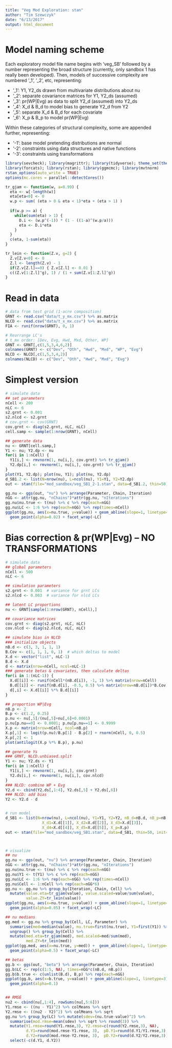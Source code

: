 ```yaml
---
title: "Veg Mod Exploration: stan"
author: "Tim Szewczyk"
date: "6/13/2017"
output: html_document
---
```


# Model naming scheme  
Each exploratory model file name begins with 'veg_SB' followed by a number representing the broad structure (currently, only sandbox 1 has really been developed). Then, models of successive complexity are numbered '_1', '_2', etc, representing:  

  + '_1': Y1, Y2_ds drawn from multivariate distributions about nu  
  + '_2': separate covariance matrices for Y1, Y2_ds (assumed)  
  + '_3': pr(WP|Evg) as data to split Y2_d (assumed) into Y2_ds  
  + '_4': X_d & B_d to model bias to generate Y2_d from Y2  
  + '_5': separate X_d & B_d for each covariate  
  + '_6': X_p & B_p to model pr(WP|Evg)  

Within these categories of structural complexity, some are appended further, representing:  

  + '-1': base model pretending distributions are normal  
  + '-2': constraints using data structures and native functions  
  + '-3': constraints using transformations  

```r
library(sevcheck); library(magrittr); library(tidyverse); theme_set(theme_bw())
library(forcats); library(rstan); library(ggmcmc); library(mvtnorm)
rstan_options(auto_write = TRUE)
options(mc.cores = parallel::detectCores())

tr_gjam <- function(w, a=0.99) {
  eta <- w[-length(w)]
  eta[eta<0] <- 0
  w.p <- sum( (eta > 0 & eta < 1)*eta + (eta > 1) )
  
  if(w.p >= a) {
    while(sum(eta) > 1) {
      D.i <- (w.p^(-1)) * (1 - ((1-a)^(w.p/a)))
      eta <- D.i*eta
    }
  }
  c(eta, 1-sum(eta)) 
}

tr_lein <- function(Z.v, g=2) {
  Z.v[Z.v<0] <- 0
  Z.l <- length(Z.v) - 1
  if(Z.v[Z.l]==0) { Z.v[Z.l] <- 0.01 }
  c((Z.v[1:Z.l]^g), 1) / (1 + sum(Z.v[1:Z.l]^g))
}
```

# Read in data
```r
# data from test grid (1-acre composition)
GRNT <- read.csv("data/t_y_mx.csv") %>% as.matrix
NLCD <- read.csv("data/t_x_mx.csv") %>% as.matrix
FIA <- runif(nrow(GRNT), 0, 1)

# Rearrange LC's
# t_mx order: [Dev, Evg, Hwd, Mxd, Other, WP]
GRNT <- GRNT[,c(1,5,3,4,6,2)]
colnames(GRNT) <- c("Dev", "Oth", "Hwd", "Mxd", "WP", "Evg")
NLCD <- NLCD[,c(1,5,3,4,2)]
colnames(NLCD) <- c("Dev", "Oth", "Hwd", "Mxd", "Evg")
```


# Simplest version
```r
# simulate data
## set parameters
nCell <- 200
nLC <- 6
s2.grnt <- 0.001
s2.nlcd <- s2.grnt
# cov.grnt <- cov(GRNT)
cov.grnt <- diag(s2.grnt, nLC, nLC)
cell.samp <- sample(1:nrow(GRNT), nCell)

## generate data
nu <- GRNT[cell.samp,]
Y1 <- nu; Y2.dp <- nu
for(i in 1:nCell) {
  Y1[i,] <- rmvnorm(1, nu[i,], cov.grnt) %>% tr_gjam()
  Y2.dp[i,] <- rmvnorm(1, nu[i,], cov.grnt) %>% tr_gjam()
}
plot(Y1, Y2.dp); plot(nu, Y1); plot(nu, Y2.dp)
d_SB1.2 <- list(N=nrow(nu), L=ncol(nu), Y1=Y1, Y2=Y2.dp)
out <- stan(file="mod_sandbox/veg_SB1_2-1.stan", data=d_SB1.2, thin=50)

gg.nu <- ggs(out, "nu") %>% arrange(Parameter, Chain, Iteration)
nGG <- attr(gg.nu, "nChains")*attr(gg.nu, "nIterations")
gg.nu$nu.true <- t(nu) %>% c %>% rep(each=nGG)
gg.nu$LC <- 1:6 %>% rep(each=nGG) %>% rep(times=nCell)
ggplot(gg.nu, aes(x=nu.true, y=value)) + geom_abline(slope=1, linetype=2) +
  geom_point(alpha=0.02) + facet_wrap(~LC)
```

# Bias correction & pr(WP|Evg) -- NO TRANSFORMATIONS
```r
# simulate data
## global parameters
nCell <- 500
nLC <- 6

## simulation parameters
s2.grnt <- 0.001  # variance for grnt LCs
s2.nlcd <- 0.003  # variance for nlcd LCs

## latent LC proportions
nu <- GRNT[sample(1:nrow(GRNT), nCell),]

## covariance matrices
cov.grnt <- diag(s2.grnt, nLC, nLC)
cov.nlcd <- diag(s2.nlcd, nLC, nLC)

## simulate bias in NLCD
### initialize objects
nB.d <- c(3, 3, 1, 1, 1)
B.Cov <- c(1, 1, 1, 0, 1)  # which deltas to model
X.d <- vector("list", nLC-1)
B.d <- X.d
d <- matrix(nrow=nCell, ncol=nLC-1)
### generate betas & covariates, then calculate deltas
for(i in 1:(nLC-1)) {
  X.d[[i]] <- runif(nCell*(nB.d[i]), -1, 1) %>% matrix(nrow=nCell)
  B.d[[i]] <- runif(nB.d[i], -0.5, 0.5) %>% matrix(nrow=nB.d[i])*B.Cov[i]
  d[,i] <- X.d[[i]] %*% B.d[[i]]
}

## proportion WP|Evg
nB.p <- 2
B.p <- c(1.2, 0.25)
p.nu <- nu[,5]/(nu[,5]+nu[,6]+0.0001)
p.nu[p.nu==0] <- 0.0001; p.nu[p.nu==1] <- 0.9999
X.p <- matrix(nrow=nCell, ncol=nB.p)
X.p[,1] <- logit(p.nu)/B.p[1] - B.p[2] + rnorm(nCell, 0, 0.5)
X.p[,2] <- 1
plot(antilogit(X.p %*% B.p), p.nu)

## generate Ys
### GRNT, NLCD.unbiased.split
Y1 <- nu; Y2.ds <- Y1
for(i in 1:nCell) {
  Y1[i,] <- rmvnorm(1, nu[i,], cov.grnt)
  Y2.ds[i,] <- rmvnorm(1, nu[i,], cov.nlcd)
}
### NLCD: combine WP + Evg
Y2.d <- cbind(Y2.ds[,1:4], Y2.ds[,5] + Y2.ds[,6])
### NLCD: add bias
Y2 <- Y2.d - d


# run model
d_SB1 <- list(N=nrow(nu), L=ncol(nu), Y1=Y1, Y2=Y2, nB_d=nB.d, nB_p=nB.p,
                X_d1=X.d[[1]], X_d2=X.d[[2]], X_d3=X.d[[3]], 
                X_d4=X.d[[4]], X_d5=X.d[[5]], X_p=X.p)
out <- stan(file="mod_sandbox/veg_SB1.stan", data=d_SB1, thin=50, init=0)



# visualize
## nu
gg.nu <- ggs(out, "nu") %>% arrange(Parameter, Chain, Iteration)
nGG <- attr(gg.nu, "nChains")*attr(gg.nu, "nIterations")
gg.nu$nu.true <- t(nu) %>% c %>% rep(each=nGG)
gg.nu$Y1 <- t(Y1) %>% c %>% rep(each=nGG)
gg.nu$LC <- 1:6 %>% rep(each=nGG) %>% rep(times=nCell)
gg.nu$Cell <- 1:nCell %>% rep(each=nGG*6)
gg.nu <- gg.nu %>% group_by(Iteration, Chain, Cell) %>%
  mutate(value.eta=tr_gjam(value), value.scaled=value/sum(value),
         value.ZY=tr_lein(value))
ggplot(gg.nu, aes(x=nu.true, y=value)) + geom_abline(slope=1, linetype=2) +
  geom_point(alpha=0.05) + facet_wrap(~LC)

## nu medians
gg.med <- gg.nu %>% group_by(Cell, LC, Parameter) %>%
  summarise(med=median(value), nu.true=first(nu.true), Y1=first(Y1)) %>%
  ungroup() %>% group_by(Cell) %>%
  mutate(med.eta=tr_gjam(med), med.scaled=med/sum(med),
         med.ZY=tr_lein(med))
ggplot(gg.med, aes(x=nu.true, y=med)) +  geom_abline(slope=1, linetype=2) +
  geom_point(alpha=0.5) + facet_wrap(~LC)

## betas
gg.b <- ggs(out, "beta") %>% arrange(Parameter, Chain, Iteration)
gg.b$LC <- rep(c(1:5, NA), times=nGG*c(nB.d, nB.p)) 
gg.b$b.true <- c(unlist(B.d), B.p) %>% rep(each=nGG)
ggplot(gg.b, aes(x=b.true, y=value)) + geom_abline(slope=1, linetype=3) +
  geom_point(alpha=0.1)


## RMSE
nu2 <- cbind(nu[,1:4], rowSums(nu[,5:6]))
Y1.rmse <- ((nu - Y1)^2) %>% colMeans %>% sqrt
Y2.rmse <- ((nu2 - Y2)^2) %>% colMeans %>% sqrt
gg.nu %>% group_by(LC) %>% mutate(sdev=(nu.true-value)^2) %>%
  summarise(mod.rmse=mean(sdev) %>% sqrt %>% round(3)) %>%
  mutate(Y1.rmse=round(Y1.rmse,3), Y2.rmse=c(round(Y2.rmse,3), NA),
         d.Y1=round(mod.rmse-Y1.rmse, 3),  pD.Y1=round(d.Y1/Y1.rmse,3),
         d.Y2=round(mod.rmse-Y2.rmse, 3),  pD.Y2=round(d.Y2/Y2.rmse,3)) %>%
  select(-c(d.Y1, d.Y2))
```








